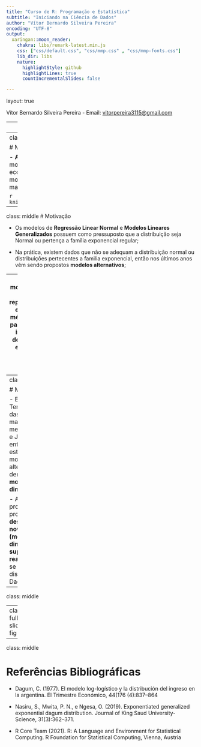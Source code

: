 ---
title: "Curso de R: Programação e Estatística"
subtitle: "Iniciando na Ciência de Dados"
author: "Vítor Bernardo Silveira Pereira"
encoding: "UTF-8"
output:
  xaringan::moon_reader:
    chakra: libs/remark-latest.min.js
    css: ["css/default.css", "css/mmp.css" , "css/mmp-fonts.css"]
    lib_dir: libs
    nature:
      highlightStyle: github
      highlightLines: true
      countIncrementalSlides: false

---
layout: true
  
<div class="my-footer"><span>

<a>Vítor Bernardo Silveira Pereira</a> - Email: <a href="mailto:vitorpereira3115@gmail.com">vitorpereira3115@gmail.com</a>
</span></div>

---
class: middle
```{r setup, include=FALSE}
options(htmltools.dir.version = FALSE)
knitr::opts_chunk$set(echo = FALSE, fig.align = "center", message=FALSE, warning=FALSE, cache = TRUE)

```


```{r}
library(xaringan)
library(knitr)
library(tidyverse)
library(widgetframe)
library(interactingan)
#xaringan::inf_mr()
```
# Motivação

- A identificação de uma **distribuição** apropropriada é muito importante para a **análise estatística**;
- A distribuição Dagum, idealizada por Camilo Dagum, tem ganhado muita atenção na sua utilidade para modelagem de dados sobre a distribuição de renda e análise de confiabilidade.
- Distribuições baseadas na Dagum:
  - Distribuição exponenciada **Kumaraswamy-Dagum** (Silva et al., 2015);
  - Distribuição **Dagum Exponencial Generalizada Exponencializada** proposta em (Nasiru et al., 2019);
  - **Gompertz Generalizada**, proposta por El-Gohary et al. (2013), entre outros...
---
class: middle

# Motivação

- **Aplicações:**Principalmente na área da modelagem de dados de sobrevivência e em dados econômicos, como análise de confiabilidade, modelagem de renda pessoal e nacionais (micro e macroeconômico).    


```{r message=FALSE, warning=FALSE, out.width="40%", cache = TRUE, fig.cap="<center><a href='https://es.wikipedia.org/wiki/Camilo_Dagum'><b>Augusto Dagum: </a> </b>Um dos maiores economistas e estatísticos latinos</center>"}
knitr::include_graphics("css/imagens/Dagum.png")
```

---
class: middle
# Motivação

- Os modelos de **Regressão Linear Normal** e **Modelos Lineares Generalizados** possuem como pressuposto que a distribuição seja Normal ou pertença a família exponencial regular;

- Na prática, existem dados que não se adequam a distribuição normal ou distribuições pertecentes a familia exponencial, então nos últimos anos vêm sendo propostos **modelos alternativos**;

--
- Nos novos modelos, tem-se uma reparametrização em termos da média ou quantil, para possibilitara interpretação dos parâmetros em termos de medidas de posição ou precisão; 

- Na **EGEDD**, no entanto, **não há forma fechada para média e variância**, desta forma reparametrizamos a distribuição em termos dos quantis;

- Com a reparametrização, uma estrutura de regressão é incluída para **modelar a média ou o quantil**, assim tendo a mesma abordagem dos MLG'S;
---
class: middle

# Motivação

- Em Séries Temporais, uma das abordagens mais usuais é a metodologia Box e Jenkins, no entanto também estão surgindo modelos alternativos, denominados de **modelos dinâmicos**;

- Assim a proposta do projeto, é **desenvolver um novo modelo (modelo dinâmico)  com suporte nos reais**, baseando-se na EGEDD e na distrubuição Dagum; 

---
class: middle



---
class: full-slide-fig
```{r}
knitr::include_app("https://vitorpereira.shinyapps.io/EGEDD_FDP/", height = '700px')
#library(xaringanBuilder)
#build_pdf("docs/index.html", complex_slides = TRUE, partial_slides = TRUE)
```


---
class: middle

# Referências Bibliográficas

- Dagum, C. (1977). El modelo log-logístico y la distribución del ingreso en la
argentina. El Trimestre Económico, 44(176 (4):837–864

- Nasiru, S., Mwita, P. N., e Ngesa, O. (2019). Exponentiated generalized
exponential dagum distribution. Journal of King Saud University-Science,
31(3):362–371.

- R Core Team (2021). R: A Language and Environment for Statistical Computing.
R Foundation for Statistical Computing, Vienna, Austria
